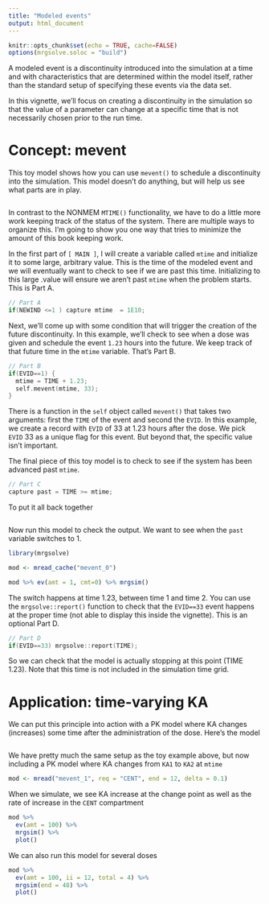 ```yaml
---
title: "Modeled events"
output: html_document
---
```


```r
knitr::opts_chunk$set(echo = TRUE, cache=FALSE)
options(mrgsolve.soloc = "build")
```

A modeled event is a discontinuity introduced into the simulation at a time
and with characteristics that are determined within the model itself, rather
than the standard setup of specifying these events via the data set.  

In this vignette, we'll focus on creating a discontinuity in the simulation so 
that the value of a parameter can change at a specific time that is not 
necessarily chosen prior to the run time. 

# Concept: mevent

This toy model shows how you can use `mevent()` to schedule a discontinuity into 
the simulation.  This model doesn't do anything, but will help us see what 
parts are in play. 



```Rcpp

```

In contrast to the NONMEM `MTIME()` functionality, we have to do a little more 
work keeping track of the status of the system.  There are multiple ways to 
organize this.  I'm going to show you one way that tries to minimize the amount
of this book keeping work. 

In the first part of `[ MAIN ]`, I will create a variable called `mtime` and 
initialize it to some large, arbitrary value.  This is the time of the modeled
event and we will eventually want to check to see if we are past this time. 
Initializing to this large .value will ensure we aren't past `mtime` when the 
problem starts. This is Part A.

```c
// Part A
if(NEWIND <=1 ) capture mtime  = 1E10;
```

Next, we'll come up with some condition that will trigger the creation of 
the future discontinuity.  In this example, we'll check to see when a dose
was given and schedule the event `1.23` hours into the future.  We keep 
track of that future time in the `mtime` variable.  That's Part B.

```c
// Part B
if(EVID==1) {
  mtime = TIME + 1.23;
  self.mevent(mtime, 33);
}
```

There is a function in the `self` object called `mevent()` that takes two 
arguments: first the `TIME` of the event and second the `EVID`.  In this 
example, we create a record with `EVID` of 33 at 1.23 hours after the dose. We 
pick `EVID` 33 as a unique flag for this event. But beyond that, the specific
value isn't important.

The final piece of this toy model is to check to see if the system has been 
advanced past `mtime`.

```c
// Part C
capture past = TIME >= mtime;
```

To put it all back together

```Rcpp

```


Now run this model to check the output.  We want to see when the `past` variable
switches to 1.

```r
library(mrgsolve)

mod <- mread_cache("mevent_0")
```

```r
mod %>% ev(amt = 1, cmt=0) %>% mrgsim()
```


The switch happens at time 1.23, between time 1 and time 2.  You can use the 
`mrgsolve::report()` function to check that the `EVID==33` event happens 
at the proper time (not able to display this inside the vignette).  This 
is an optional Part D.

```c
// Part D
if(EVID==33) mrgsolve::report(TIME);  
```

So we can check that the model is actually stopping at this point (TIME 1.23). 
Note that this time is not included in the simulation time grid.

# Application: time-varying KA

We can put this principle into action with a PK model where KA changes (increases)
some time after the administration of the dose. Here's the model

```Rcpp

```

We have pretty much the same setup as the toy example above, but now including 
a PK model where KA changes from `KA1` to `KA2` at `mtime`

```r
mod <- mread("mevent_1", req = "CENT", end = 12, delta = 0.1)

```

When we simulate, we see KA increase at the change point as well as 
the rate of increase in the `CENT` compartment
```r
mod %>% 
  ev(amt = 100) %>%
  mrgsim() %>% 
  plot()
```

We can also run this model for several doses
```r
mod %>% 
  ev(amt = 100, ii = 12, total = 4) %>%
  mrgsim(end = 48) %>% 
  plot()
```
